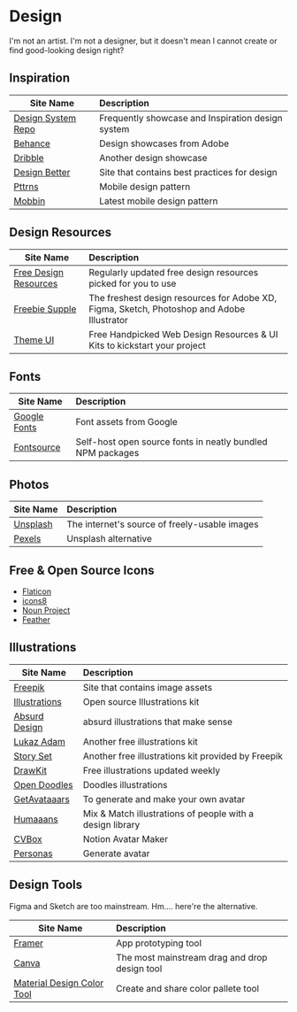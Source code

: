 
# Design

<Callout emoji="😁">
  I'm not an artist. I'm not a designer, but it doesn't mean I cannot create or
  find good-looking design right?
</Callout>

## Inspiration

| Site Name                                            | Description                                       |
| ---------------------------------------------------- | :------------------------------------------------ |
| [Design System Repo](https://designsystemsrepo.com/) | Frequently showcase and Inspiration design system |
| [Behance](https://www.behance.net/)                  | Design showcases from Adobe                       |
| [Dribble](https://dribbble.com/)                     | Another design showcase                           |
| [Design Better](https://www.designbetter.co/)        | Site that contains best practices for design      |
| [Pttrns](https://www.pttrns.com/)                    | Mobile design pattern                             |
| [Mobbin](https://mobbin.design/browse/ios/apps)      | Latest mobile design pattern                      |

## Design Resources

| Site Name                                                 | Description                                                                                |
| --------------------------------------------------------- | :----------------------------------------------------------------------------------------- |
| [Free Design Resources](https://freedesignresources.net/) | Regularly updated free design resources picked for you to use                              |
| [Freebie Supple](https://freebiesupply.com/)              | The freshest design resources for Adobe XD, Figma, Sketch, Photoshop and Adobe Illustrator |
| [Theme UI](https://themeui.net/)                          | Free Handpicked Web Design Resources & UI Kits to kickstart your project                   |

## Fonts

| Site Name                                 | Description                                                |
| ----------------------------------------- | :--------------------------------------------------------- |
| [Google Fonts](https://fonts.google.com/) | Font assets from Google                                    |
| [Fontsource](https://fontsource.org/)     | Self-host open source fonts in neatly bundled NPM packages |

## Photos

| Site Name                         | Description                                   |
| --------------------------------- | :-------------------------------------------- |
| [Unsplash](https://unsplash.com/) | The internet's source of freely-usable images |
| [Pexels](https://www.pexels.com/) | Unsplash alternative                          |

## Free & Open Source Icons

- [Flaticon](https://www.flaticon.com/)
- [icons8](https://icons8.com/)
- [Noun Project](https://thenounproject.com/)
- [Feather](https://feathericons.com/)

## Illustrations

| Site Name                                          | Description                                               |
| -------------------------------------------------- | :-------------------------------------------------------- |
| [Freepik](https://www.freepik.com/)                | Site that contains image assets                           |
| [Illustrations](https://illlustrations.co/)        | Open source Illustrations kit                             |
| [Absurd Design](https://absurd.design/)            | absurd illustrations that make sense                      |
| [Lukaz Adam](https://lukaszadam.com/illustrations) | Another free illustrations kit                            |
| [Story Set](https://storyset.com/)                 | Another free illustrations kit provided by Freepik        |
| [DrawKit](https://drawkit.com/)                    | Free illustrations updated weekly                         |
| [Open Doodles](https://www.opendoodles.com/)       | Doodles illustrations                                     |
| [GetAvataaars](https://getavataaars.com/)          | To generate and make your own avatar                      |
| [Humaaans](https://www.humaaans.com/)              | Mix & Match illustrations of people with a design library |
| [CVBox](https://cvbox.org/?referral=prototion.com) | Notion Avatar Maker                                       |
| [Personas](https://personas.draftbit.com/)         | Generate avatar                                           |

## Design Tools

Figma and Sketch are too mainstream. Hm.... here're the alternative.

| Site Name                                                                                      | Description                                   |
| ---------------------------------------------------------------------------------------------- | :-------------------------------------------- |
| [Framer](https://www.framer.com/)                                                              | App prototyping tool                          |
| [Canva](http://canva.com/)                                                                     | The most mainstream drag and drop design tool |
| [Material Design Color Tool](https://material.io/resources/color/#!/?view.left=0&view.right=0) | Create and share color pallete tool           |
